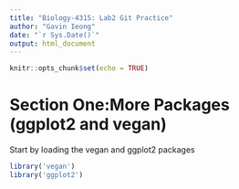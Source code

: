 ```yaml
---
title: "Biology-4315: Lab2 Git Practice"
author: "Gavin Ieong"
date: "`r Sys.Date()`"
output: html_document
---
```


```r
knitr::opts_chunk$set(echo = TRUE)
```

# Section One:More Packages (ggplot2 and vegan)

Start by loading the vegan and ggplot2 packages
```r

library('vegan')
library('ggplot2')
```


